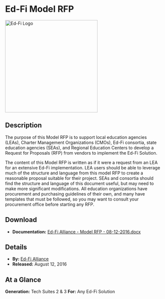 # Ed-Fi Model RFP

<img src="https://edfidocs.blob.core.windows.net/$web/img/edfi-exchange/guides/ed-fi-image.png" width="300" alt="Ed-Fi Logo" />

## Description

The purpose of this Model RFP is to support local education agencies (LEAs), Charter Management Organizations (CMOs), Ed-Fi consortia, state education agencies (SEAs), and Regional Education Centers to develop a Request for Proposals (RFP) from vendors to implement the Ed-Fi Solution.

The content of this Model RFP is written as if it were a request from an LEA for an extensive Ed-Fi implementation. LEA users should be able to leverage much of the structure and language from this model RFP to create a reasonable proposal suitable for their project. SEAs and consortia should find the structure and language of this document useful, but may need to make more significant modifications. All education organizations have procurement and purchasing guidelines of their own, and many have templates that must be followed, so you may want to consult your procurement office before starting any RFP.

## Download

* **Documentation:** [Ed-Fi Alliance - Model RFP - 08-12-2016.docx](https://edfidocs.blob.core.windows.net/$web/assets/getting-started/edfi-exchange/guides/Ed-Fi%20Alliance%20-%20Model%20RFP%20-%2008-12-2016.docx)

## Details

* **By:** [Ed-Fi Alliance](https://www.ed-fi.org)
* **Released:** August 12, 2016

## **At a Glance**

**Generation:** Tech Suites 2 & 3
**For:** Any Ed-Fi Solution
